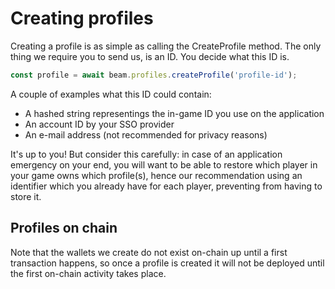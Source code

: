 # Creating profiles

Creating a profile is as simple as calling the CreateProfile method. The only thing we require you to send us, is an ID. You decide what this ID is.

```typescript
const profile = await beam.profiles.createProfile('profile-id');
```

A couple of examples what this ID could contain:

* A hashed string representings the in-game ID you use on the application 
* An account ID by your SSO provider
* An e-mail address (not recommended for privacy reasons)

It's up to you! But consider this carefully: in case of an application emergency on your end, you will want to be able to restore which player in your game owns which profile(s), hence our recommendation using an identifier which you already have for each player, preventing from having to store it.


## Profiles on chain

Note that the wallets we create do not exist on-chain up until a first transaction happens, so once a profile is created it will not be deployed until the first on-chain activity takes place.
